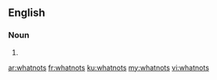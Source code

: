 ==English==

===Noun===
{{head|en}}

# {{plural of|whatnot}}

[[ar:whatnots]]
[[fr:whatnots]]
[[ku:whatnots]]
[[my:whatnots]]
[[vi:whatnots]]